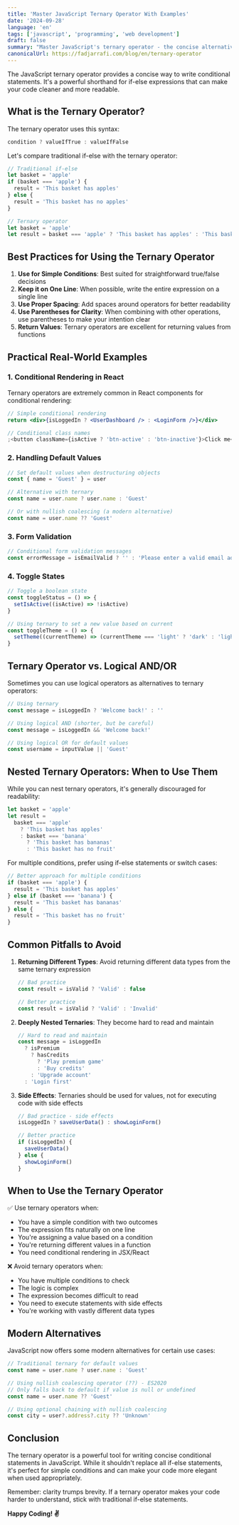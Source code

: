```yaml
---
title: 'Master JavaScript Ternary Operator With Examples'
date: '2024-09-28'
language: 'en'
tags: ['javascript', 'programming', 'web development']
draft: false
summary: "Master JavaScript's ternary operator - the concise alternative to if-else statements. Learn syntax, best practices, and real-world examples."
canonicalUrl: https://fadjarrafi.com/blog/en/ternary-operator
---
```


The JavaScript ternary operator provides a concise way to write conditional statements. It's a powerful shorthand for if-else expressions that can make your code cleaner and more readable.

## What is the Ternary Operator?

The ternary operator uses this syntax:

```js
condition ? valueIfTrue : valueIfFalse
```

Let's compare traditional if-else with the ternary operator:

```js
// Traditional if-else
let basket = 'apple'
if (basket === 'apple') {
  result = 'This basket has apples'
} else {
  result = 'This basket has no apples'
}

// Ternary operator
let basket = 'apple'
let result = basket === 'apple' ? 'This basket has apples' : 'This basket has no apples'
```

## Best Practices for Using the Ternary Operator

1. **Use for Simple Conditions**: Best suited for straightforward true/false decisions
2. **Keep it on One Line**: When possible, write the entire expression on a single line
3. **Use Proper Spacing**: Add spaces around operators for better readability
4. **Use Parentheses for Clarity**: When combining with other operations, use parentheses to make your intention clear
5. **Return Values**: Ternary operators are excellent for returning values from functions

## Practical Real-World Examples

### 1. Conditional Rendering in React

Ternary operators are extremely common in React components for conditional rendering:

```jsx
// Simple conditional rendering
return <div>{isLoggedIn ? <UserDashboard /> : <LoginForm />}</div>

// Conditional class names
;<button className={isActive ? 'btn-active' : 'btn-inactive'}>Click me</button>
```

### 2. Handling Default Values

```js
// Set default values when destructuring objects
const { name = 'Guest' } = user

// Alternative with ternary
const name = user.name ? user.name : 'Guest'

// Or with nullish coalescing (a modern alternative)
const name = user.name ?? 'Guest'
```

### 3. Form Validation

```js
// Conditional form validation messages
const errorMessage = isEmailValid ? '' : 'Please enter a valid email address'
```

### 4. Toggle States

```js
// Toggle a boolean state
const toggleStatus = () => {
  setIsActive((isActive) => !isActive)
}

// Using ternary to set a new value based on current
const toggleTheme = () => {
  setTheme((currentTheme) => (currentTheme === 'light' ? 'dark' : 'light'))
}
```

## Ternary Operator vs. Logical AND/OR

Sometimes you can use logical operators as alternatives to ternary operators:

```js
// Using ternary
const message = isLoggedIn ? 'Welcome back!' : ''

// Using logical AND (shorter, but be careful)
const message = isLoggedIn && 'Welcome back!'

// Using logical OR for default values
const username = inputValue || 'Guest'
```

## Nested Ternary Operators: When to Use Them

While you can nest ternary operators, it's generally discouraged for readability:

```js
let basket = 'apple'
let result =
  basket === 'apple'
    ? 'This basket has apples'
    : basket === 'banana'
      ? 'This basket has bananas'
      : 'This basket has no fruit'
```

For multiple conditions, prefer using if-else statements or switch cases:

```js
// Better approach for multiple conditions
if (basket === 'apple') {
  result = 'This basket has apples'
} else if (basket === 'banana') {
  result = 'This basket has bananas'
} else {
  result = 'This basket has no fruit'
}
```

## Common Pitfalls to Avoid

1. **Returning Different Types**: Avoid returning different data types from the same ternary expression

   ```js
   // Bad practice
   const result = isValid ? 'Valid' : false

   // Better practice
   const result = isValid ? 'Valid' : 'Invalid'
   ```

2. **Deeply Nested Ternaries**: They become hard to read and maintain

   ```js
   // Hard to read and maintain
   const message = isLoggedIn
     ? isPremium
       ? hasCredits
         ? 'Play premium game'
         : 'Buy credits'
       : 'Upgrade account'
     : 'Login first'
   ```

3. **Side Effects**: Ternaries should be used for values, not for executing code with side effects

   ```js
   // Bad practice - side effects
   isLoggedIn ? saveUserData() : showLoginForm()

   // Better practice
   if (isLoggedIn) {
     saveUserData()
   } else {
     showLoginForm()
   }
   ```

## When to Use the Ternary Operator

✅ Use ternary operators when:

- You have a simple condition with two outcomes
- The expression fits naturally on one line
- You're assigning a value based on a condition
- You're returning different values in a function
- You need conditional rendering in JSX/React

❌ Avoid ternary operators when:

- You have multiple conditions to check
- The logic is complex
- The expression becomes difficult to read
- You need to execute statements with side effects
- You're working with vastly different data types

## Modern Alternatives

JavaScript now offers some modern alternatives for certain use cases:

```js
// Traditional ternary for default values
const name = user.name ? user.name : 'Guest'

// Using nullish coalescing operator (??) - ES2020
// Only falls back to default if value is null or undefined
const name = user.name ?? 'Guest'

// Using optional chaining with nullish coalescing
const city = user?.address?.city ?? 'Unknown'
```

## Conclusion

The ternary operator is a powerful tool for writing concise conditional statements in JavaScript. While it shouldn't replace all if-else statements, it's perfect for simple conditions and can make your code more elegant when used appropriately.

Remember: clarity trumps brevity. If a ternary operator makes your code harder to understand, stick with traditional if-else statements.

**Happy Coding! ✌️**
